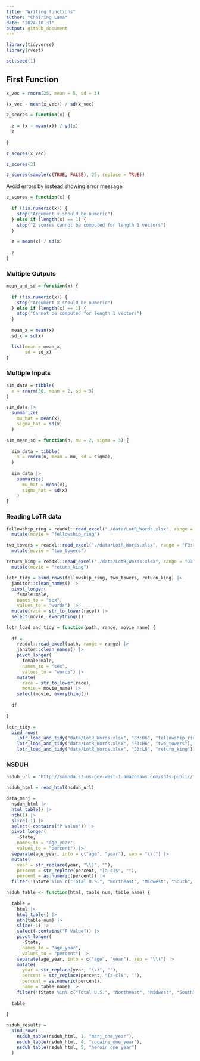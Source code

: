 ```yaml
---
title: "Writing functions"
author: "Chhiring Lama"
date: "2024-10-31"
output: github_document
---
```


```r
library(tidyverse)
library(rvest)
```

```r
set.seed(1)
```

## First Function
```r
x_vec = rnorm(25, mean = 5, sd = 3)

(x_vec - mean(x_vec)) / sd(x_vec)
```

```r
z_scores = function(x) {
  
  z = (x - mean(x)) / sd(x)
  z
  
}

z_scores(x_vec)
```
```r
z_scores(3)
```

```r
z_scores(sample(c(TRUE, FALSE), 25, replace = TRUE))
```

Avoid errors by instead showing error message
```r
z_scores = function(x) {
  
  if (!is.numeric(x)) {
    stop("Argument x should be numeric")
  } else if (length(x) == 1) {
    stop("Z scores cannot be computed for length 1 vectors")
  }
  
  z = mean(x) / sd(x)
  
  z
}
```

### Multiple Outputs
```r
mean_and_sd = function(x) {
  
  if (!is.numeric(x)) {
    stop("Argument x should be numeric")
  } else if (length(x) == 1) {
    stop("Cannot be computed for length 1 vectors")
  }
  
  mean_x = mean(x)
  sd_x = sd(x)

  list(mean = mean_x, 
       sd = sd_x)
}
```

### Multiple Inputs
```r
sim_data = tibble(
  x = rnorm(30, mean = 2, sd = 3)
)

sim_data |> 
  summarize(
    mu_hat = mean(x),
    sigma_hat = sd(x)
  )
```

```r
sim_mean_sd = function(n, mu = 2, sigma = 3) {
  
  sim_data = tibble(
    x = rnorm(n, mean = mu, sd = sigma),
  )
  
  sim_data |> 
    summarize(
      mu_hat = mean(x),
      sigma_hat = sd(x)
    )
}
```


### Reading LoTR data
```r
fellowship_ring = readxl::read_excel("./data/LotR_Words.xlsx", range = "B3:D6") |>
  mutate(movie = "fellowship_ring")

two_towers = readxl::read_excel("./data/LotR_Words.xlsx", range = "F3:H6") |>
  mutate(movie = "two_towers")

return_king = readxl::read_excel("./data/LotR_Words.xlsx", range = "J3:L6") |>
  mutate(movie = "return_king")

lotr_tidy = bind_rows(fellowship_ring, two_towers, return_king) |>
  janitor::clean_names() |>
  pivot_longer(
    female:male,
    names_to = "sex",
    values_to = "words") |> 
  mutate(race = str_to_lower(race)) |> 
  select(movie, everything())
```

```r
lotr_load_and_tidy = function(path, range, movie_name) {
  
  df = 
    readxl::read_excel(path, range = range) |>
    janitor::clean_names() |>
    pivot_longer(
      female:male,
      names_to = "sex",
      values_to = "words") |>
    mutate(
      race = str_to_lower(race),
      movie = movie_name) |> 
    select(movie, everything())
  
  df
  
}

lotr_tidy = 
  bind_rows(
    lotr_load_and_tidy("data/LotR_Words.xlsx", "B3:D6", "fellowship_ring"),
    lotr_load_and_tidy("data/LotR_Words.xlsx", "F3:H6", "two_towers"),
    lotr_load_and_tidy("data/LotR_Words.xlsx", "J3:L6", "return_king"))
```

### NSDUH

```r
nsduh_url = "http://samhda.s3-us-gov-west-1.amazonaws.com/s3fs-public/field-uploads/2k15StateFiles/NSDUHsaeShortTermCHG2015.htm"

nsduh_html = read_html(nsduh_url)

data_marj = 
  nsduh_html |> 
  html_table() |> 
  nth(1) |>
  slice(-1) |> 
  select(-contains("P Value")) |>
  pivot_longer(
    -State,
    names_to = "age_year", 
    values_to = "percent") |>
  separate(age_year, into = c("age", "year"), sep = "\\(") |>
  mutate(
    year = str_replace(year, "\\)", ""),
    percent = str_replace(percent, "[a-c]$", ""),
    percent = as.numeric(percent)) |>
  filter(!(State %in% c("Total U.S.", "Northeast", "Midwest", "South", "West")))
```

```r
nsduh_table <- function(html, table_num, table_name) {
  
  table = 
    html |> 
    html_table() |> 
    nth(table_num) |>
    slice(-1) |> 
    select(-contains("P Value")) |>
    pivot_longer(
      -State,
      names_to = "age_year", 
      values_to = "percent") |>
    separate(age_year, into = c("age", "year"), sep = "\\(") |>
    mutate(
      year = str_replace(year, "\\)", ""),
      percent = str_replace(percent, "[a-c]$", ""),
      percent = as.numeric(percent),
      name = table_name) |>
    filter(!(State %in% c("Total U.S.", "Northeast", "Midwest", "South", "West")))
  
  table
  
}
```


```r
nsduh_results = 
  bind_rows(
    nsduh_table(nsduh_html, 1, "marj_one_year"),
    nsduh_table(nsduh_html, 4, "cocaine_one_year"),
    nsduh_table(nsduh_html, 5, "heroin_one_year")
  )
```






